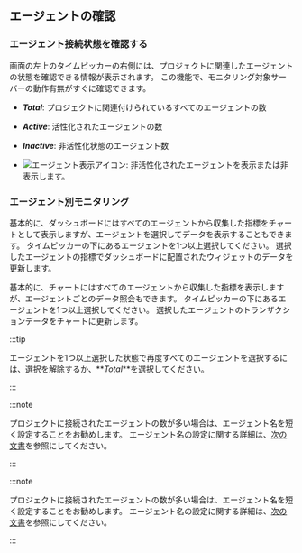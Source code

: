 ## エージェントの確認

### エージェント接続状態を確認する

<InDoc pages="dashboard,multi-instance-monitoring,rac-monitoring">

<ImgLang img='apm-dashboard-check-agent.png' desc='エージェント接続状態' />

</InDoc>

<InDoc pages="dashboard-transactionmap">

<ImgLang img='txmap-check-agent.png' desc='エージェント接続状態' />

</InDoc>

画面の左上のタイムピッカーの右側には、プロジェクトに関連したエージェントの状態を確認できる情報が表示されます。 この機能で、モニタリング対象サーバーの動作有無がすぐに確認できます。

- **_Total_**: プロジェクトに関連付けられているすべてのエージェントの数

- **_Active_**: 活性化されたエージェントの数

- **_Inactive_**: 非活性化状態のエージェント数

- ![エージェント表示アイコン](/img/ic-inactive.svg): 非活性化されたエージェントを表示または非表示します。

### エージェント別モニタリング

<InDoc pages="dashboard,multi-instance-monitoring,rac-monitoring">

<ImgLang img='apm-dashboard-select-agent.png' desc='エージェントの選択' />

</InDoc>

<InDoc pages="dashboard-transactionmap">

<ImgLang img='txmap-select-agent.png' desc='エージェント選択' />

</InDoc>

<InDoc pages="dashboard,multi-instance-monitoring,rac-monitoring">

基本的に、ダッシュボードにはすべてのエージェントから収集した指標をチャートとして表示しますが、エージェントを選択してデータを表示することもできます。 タイムピッカーの下にあるエージェントを1つ以上選択してください。 選択したエージェントの指標でダッシュボードに配置されたウィジェットのデータを更新します。

</InDoc>

<InDoc pages="dashboard-transactionmap">

基本的に、チャートにはすべてのエージェントから収集した指標を表示しますが、エージェントごとのデータ照会もできます。 タイムピッカーの下にあるエージェントを1つ以上選択してください。 選択したエージェントのトランザクションデータをチャートに更新します。

</InDoc>

:::tip

エージェントを1つ以上選択した状態で再度すべてのエージェントを選択するには、選択を解除するか、**_Total_**を選択してください。

:::

<InDoc product="java,python,php,nodejs,dotnet,golang">

:::note

プロジェクトに接続されたエージェントの数が多い場合は、エージェント名を短く設定することをお勧めします。 エージェント名の設定に関する詳細は、[次の文書](agent-name)を参照にしてください。

:::

</InDoc>

<InDoc product="postgresql,mysql,redis,mongodb,oracle-pro,oracle,db2,sapase">

:::note

プロジェクトに接続されたエージェントの数が多い場合は、エージェント名を短く設定することをお勧めします。 エージェント名の設定に関する詳細は、[次の文書](agent-dbx-settings#naming)を参照にしてください。

:::

</InDoc>
